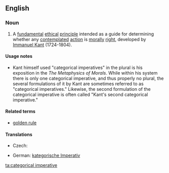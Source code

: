 {{wikipedia}}
==English==

===Noun===
{{en-noun|sg=[[categorical]] [[imperative]]}}

# {{ethics}} A [[fundamental]] [[ethical]] [[principle]] intended as a guide for determining whether any [[contemplate]]d [[action]] is [[moral]]ly [[right]], developed by [[w:Immanuel_Kant|Immanuel Kant]] (1724-1804).

====Usage notes====
*Kant himself used "categorical imperatives" in the plural is his exposition in the ''The Metaphysics of Morals''. While within his system there is only one categorical imperative, and thus properly no plural, the several formulations of it by Kant are sometimes referred to as "categorical imperatives." Likewise, the second formulation of the categorical imperative is often called "Kant's second categorical imperative."

====Related terms====
* [[golden rule]]

====Translations====
{{trans-top|fundamental ethical principle}}
* Czech: {{t-|cs|kategorický imperativ|m}}
{{trans-mid}}
* German: [[kategorische Imperativ]] {{m}}
{{trans-bottom}}

[[ta:categorical imperative]]